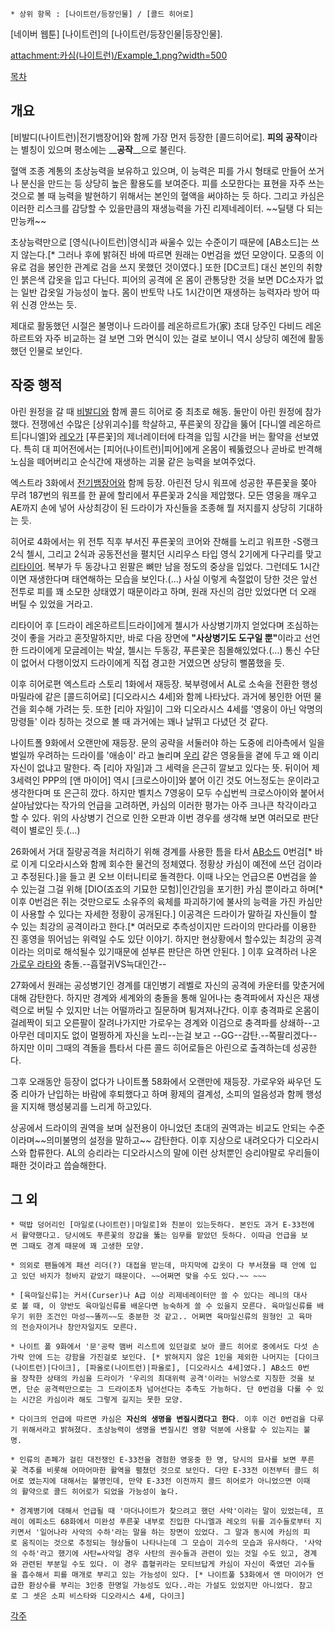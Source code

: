  * 상위 항목 : [나이트런/등장인물] / [콜드 히어로]

[네이버 웹툰] [나이트런]의 [나이트런/등장인물|등장인물].

attachment:카심(나이트런)/Example_1.png?width=500

[[목차]]

== 개요 ==
[비발디(나이트런)|전기뱀장어]와 함께 가장 먼저 등장한 [콜드히어로]. '''피의 공작'''이라는 별칭이 있으며 평소에는 __'''공작'''__으로 불린다.

혈액 조종 계통의 초상능력을 보유하고 있으며, 이 능력은 피를 가시 형태로 만들어 쏘거나 분신을 만드는 등 상당히 높은 활용도를 보여준다. 피를 소모한다는 표현을 자주 쓰는 것으로 볼 때 능력을 발현하기 위해서는 본인의 혈액을 써야하는 듯 하다. 그리고 카심은 이러한 리스크를 감당할 수 있을만큼의 재생능력을 가진 리제네레이터. ~~딜탱 다 되는 만능캐~~

초상능력만으로 [영식(나이트런)|영식]과 싸울수 있는 수준이기 때문에 [AB소드]는 쓰지 않는다.[* 그러나 후에 밝혀진 바에 따르면 원래는 0번검을 썼던 모양이다. 모종의 이유로 검을 봉인한 관계로 검을 쓰지 못했던 것이였다.] 또한 [DC코트] 대신 본인의 취향인 붉은색 갑옷을 입고 다닌다. 피어의 공격에 온 몸이 관통당한 것을 보면 DC소자가 없는 일반 갑옷일 가능성이 높다. 몸이 반토막 나도 1시간이면 재생하는 능력자라 방어 따위 신경 안쓰는 듯.

제대로 활동했던 시절은 불명이나 드라이를 레온하르트가(家) 초대 당주인 다비드 레온하르트와 자주 비교하는 걸 보면 그와 면식이 있는 걸로 보이니 역시 상당히 예전에 활동했던 인물로 보인다.  

== 작중 행적 ==
아린 원정을 갈 때 [[비발디]]와 함께 콜드 히어로 중 최초로 해동. 둘만이 아린 원정에 참가했다. 전쟁에선 수많은 [상위괴수]를 학살하고, 푸른꽃의 장갑을 뚫어 [다니엘 레온하르트|다니엘]와 [[레오(나이트런)|레오]]가 [푸른꽃]의 제너레이터에 타격을 입힐 시간을 버는 활약을 선보였다. 특히 대 피어전에서는 [피어(나이트런)|피어]에게 온몸이 꿰뚫렸으나 곧바로 반격해 노심을 떼어버리고 순식간에 재생하는 괴물 같은 능력을 보여주었다.

엑스트라 3화에서 [[전기뱀장어]]와 함께 등장. 아린전 당시 워프에 성공한 푸른꽃을 쫒아 무려 187번의 워프를 한 끝에 할리에서 푸른꽃과 2식을 제압했다. 모든 영웅을 깨우고 AE까지 손에 넣어 사상최강이 된 드라이가 자신들을 조종해 뭘 저지를지 상당히 기대하는 듯.

히어로 4화에서는 위 전투 직후 부서진 푸른꽃의 코어와 잔해를 노리고 워프한 -S랭크 2식 첼시, 그리고 2식과 공동전선을 펼치던 시리우스 타입 영식 2기에게 다구리를 맞고 [[리타이어]]. 복부가 두 동강나고 왼팔은 뼈만 남을 정도의 중상을 입었다. 그런데도 1시간이면 재생한다며 태연해하는 모습을 보인다.(...) 사실 이렇게 속절없이 당한 것은 앞선 전투로 피를 꽤 소모한 상태였기 때문이라고 하며, 원래 자신의 검만 있었다면 더 오래 버틸 수 있었을 거라고.

리타이어 후 [드라이 레온하르트|드라이]에게 첼시가 사상병기까지 얻었다며 조심하는 것이 좋을 거라고 혼잣말하지만, 바로 다음 장면에 '''"사상병기도 도구일 뿐"'''이라고 선언한 드라이에게 모글레이는 박살, 첼시는 두동강, 푸른꽃은 침몰해있었다.(...) 통신 수단이 없어서 다행이었지 드라이에게 직접 경고한 거였으면 상당히 뻘쭘했을 듯.

이후 히어로편 엑스트라 스토리 1화에서 재등장. 북부령에서 AL로 소속을 전환한 행성 마밀라에 같은 [콜드히어로] [디오라시스 4세]와 함께 나타났다. 과거에 봉인한 어떤 물건을 회수해 가려는 듯. 또한 [리아 자일]이 그와 디오라시스 4세를 '영웅이 아닌 악명의 망령들' 이라 칭하는 것으로 볼 때 과거에는 꽤나 날뛰고 다녔던 것 같다.

나이트폴 9화에서 오랜만에 재등장. 문의 공략을 서둘러야 하는 도중에 리아측에서 일을 벌일까 우려하는 드라이를 '애송이' 라고 놀리며 [[콜드 히어로|우리]] 같은 영웅들을 곁에 두고 왜 이리 자신이 없냐고 말한다. 즉 [리아 자일]과 그 세력을 은근히 깔보고 있다는 뜻. 뒤이어 제 3세력인 PPP의 [앤 마이어] 역시 [크로스아이]와 붙어 이긴 것도 어느정도는 운이라고 생각한다며 또 은근히 깠다. 하지만 벨치스 7영웅이 모두 수십번씩 크로스아이와 붙어서 살아남았다는 작가의 언급을 고려하면, 카심의 이러한 평가는 아주 크나큰 착각이라고 할 수 있다. 위의 사상병기 건으로 인한 오판과 이번 경우를 생각해 보면 여러모로 판단력이 별로인 듯.(...)

26화에서 거대 질량공격을 처리하기 위해 경계를 사용한 틈을 타서 [[AB소드]] 0번검[* 바로 이게 디오라시스와 함께 회수한 물건의 정체였다. 정황상 카심이 예전에 쓰던 검이라고 추정된다.]을 들고 퀸 오브 이터니티로 돌격한다. 이때 나오는 언급으론 0번검을 쓸 수 있는걸 그걸 위해 [DIO(죠죠의 기묘한 모험)|인간임을 포기한] 카심 뿐이라고 하며[* 이후 0번검은 쥐는 것만으로도 소유주의 육체를 파괴하기에 불사의 능력을 가진 카심만이 사용할 수 있다는 자세한 정황이 공개된다.] 이공격은 드라이가 말하길 자신들이 할 수 있는 최강의 공격이라고 한다.[* 여러모로 추측성이지만 드라이의 만다라를 이용한 진 홍영을 뛰어넘는 위력일 수도 있단 이야기. 하지만 현상황에서 할수있는 최강의 공격이라는 의미로 해석될수 있기때문에 섣부른 판단은 하면 안된다. ] 이후 요격하러 나온 [[가로우 라타]]와 충돌.--흡혈귀VS늑대인간--

27화에서 원래는 공성병기인 경계를 대인병기 레벨로 자신의 공격에 카운터를 맞춘거에 대해 감탄한다. 하지만 경계와 세계와의 충돌을 통해 일어나는 충격파에서 자신은 재생력으로 버틸 수 있지만 너는 어떨까라고 질문하며 튕겨져나간다. 이후 충격파로 온몸이 걸레짝이 되고 오른팔이 잘려나가지만 가로우는 경계와 이검으로 충격파를 상쇄하--고 아무런 데미지도 없이 멀쩡하게 자신을 노리--는걸 보고 --GG--감탄.--쪽팔리겠다-- 하지만 이미 그때의 격돌을 틈타서 다른 콜드 히어로들은 아린으로 출격하는데 성공한다. 

그후 오래동안 등장이 없다가 나이트폴 58화에서 오랜만에 재등장. 가로우와 싸우던 도중 리아가 난입하는 바람에 후퇴했다고 하며 황제의 결계성, 소피의 얼음성과 함께 행성을 지지해 행성붕괴를 느리게 하고있다.

상공에서 드라이의 권역을 보며 실전용이 아니었던 초대의 권역과는 비교도 안되는 수준이라며~~의미불명의 설정을 말하고~~ 감탄한다. 이후 지상으로 내려오다가 디오라시스와 합류한다. AL의 승리라는 디오라시스의 말에 이런 상처뿐인 승리야말로 우리들이 패한 것이라고 씁슬해한다. 

== 그 외 ==
 * 떡밥 덩어리인 [마일로(나이트런)|마일로]와 친분이 있는듯하다. 본인도 과거 E-33전에서 활약했다고. 당시에도 푸른꽃의 장갑을 뚫는 임무를 맡았던 듯하다. 이따금 언급을 보면 그때도 경계 때문에 꽤 고생한 모양.

 * 의외로 팬들에게 패션 리더(?) 대접을 받는데, 마지막에 갑옷이 다 부서졌을 때 안에 입고 있던 바지가 청바지 같았기 때문이다. ~~어쩌면 맞을 수도 있다.~~ ~~~

 * [육마일신류]는 커서(Curser)나 A급 이상 리제네레이터만 쓸 수 있다는 레니의 대사로 볼 때, 이 양반도 육마일신류를 배운다면 능숙하게 쓸 수 있을지 모른다. 육마일신류를 배우기 위한 조건인 마성~~똘끼~~도 충분한 것 같고.. 어쩌면 육마일신류의 원형인 고 육마의 전승자이거나 창안자일지도 모른다.

 * 나이트 폴 9화에서 '문'공략 맴버 리스트에 있던걸로 보아 콜드 히어로 중에서도 다섯 손가락 안에 드는 강함을 가진걸로 보인다. [* 밝혀지지 않은 1인을 제외한 나머지는 [다이크(나이트런)|다이크], [파올로(나이트런)|파올로], [디오라시스 4세]였다.] AB소드 0번을 장착한 상태의 카심을 드라이가 '우리의 최대위력 공격'이라는 뉘앙스로 지칭한 것을 보면, 단순 공격력만으로는 그 드라이조차 넘어선다는 추측도 가능하다. 단 0번검을 다룰 수 있는 시간은 카심이라 해도 그렇게 길지는 못한 모양. 

 * 다이크의 언급에 따르면 카심은 '''자신의 생명을 변질시켰다고 한다'''. 이후 이건 0번검을 다루기 위해서라고 밝혀졌다. 초상능력이 생명을 변질시킨 영향 덕분에 사용할 수 있는지는 불명. 

 * 인류의 존폐가 걸린 대전쟁인 E-33전을 경험한 영웅중 한 명, 당시의 묘사를 보면 푸른꽃 격추를 비롯해 어마어마한 활역을 펼쳤던 것으로 보인다. 다만 E-33전 이전부터 콜드 히어로 였는지에 대해서는 불명인데, 만약 E-33전 이전까지 콜드 히어로가 아니었으면 이때의 활약으로 콜드 히어로가 되었을 가능성이 높다.

 * 경계병기에 대해서 언급될 때 '마더나이트가 찾으려고 했던 사악'이라는 말이 있었는데, 프레이 에피소드 68화에서 미완성 푸른꽃 내부로 진입한 다니엘과 레오의 뒤를 괴수들로부터 지키면서 '일어나라 사악의 수하'라는 말을 하는 장면이 있었다. 그 말과 동시에 카심의 피로 움직이는 것으로 추정되는 형상들이 나타나는데 그 모습이 괴수의 모습과 유사하다. '사악의 수하'라고 했기에 사탄=사악일 경우 사탄의 권수들과 관련이 있는 것일 수도 있고, 경계와 관련된 부분일 수도 있다. 이 경우 흡혈귀라는 모티브답게 카심이 자신이 죽였던 괴수들을 흡수해서 피를 매개로 부리고 있는 가능성이 있다. [* 나이트풀 53화에서 앤 마이어가 언급한 환상수를 부리는 3인중 한명일 가능성도 있다..라는 가설도 있었지만 아니었다. 참고로 그 셋은 소피 비스타와 디오라시스 4세, 다이크]
[[각주]]

